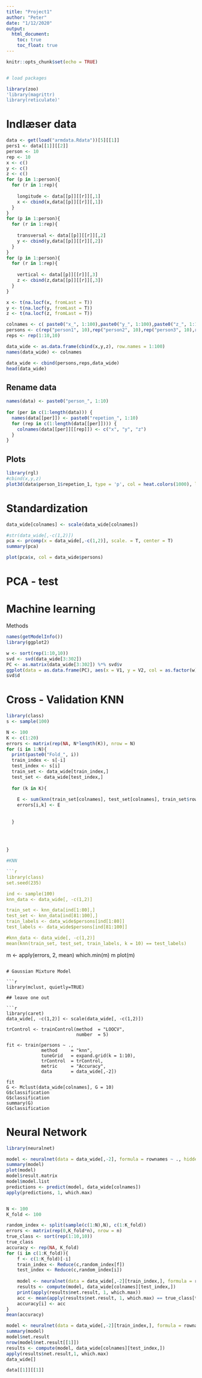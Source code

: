 ```yaml
---
title: "Project1"
author: "Peter"
date: "1/12/2020"
output: 
  html_document:
    toc: true
    toc_float: true
---
```


```r
knitr::opts_chunk$set(echo = TRUE)


# load packages

library(zoo)
'library(magrittr)
library(reticulate)'
```

# Indlæser data
```r
data <- get(load("armdata.Rdata"))[5][[1]]
pers1 <- data[[1]][[2]]
person <- 10
rep <- 10
x <- c()
y <- c()
z <- c()
for (p in 1:person){
  for (r in 1:rep){
    
    longitude <- data[[p]][[r]][,1]
    x <- cbind(x,data[[p]][[r]][,1])
  }
}
for (p in 1:person){
  for (r in 1:rep){
    
    transversal <- data[[p]][[r]][,2]
    y <- cbind(y,data[[p]][[r]][,2])
  }
}
for (p in 1:person){
  for (r in 1:rep){
    
    vertical <- data[[p]][[r]][,3]
    z <- cbind(z,data[[p]][[r]][,3])
  }
}

x <- t(na.locf(x, fromLast = T))
y <- t(na.locf(y, fromLast = T))
z <- t(na.locf(z, fromLast = T))

colnames <- c( paste0("x_", 1:100),paste0("y_", 1:100),paste0("z_", 1:100))
persons <- c(rep("person1", 10),rep("person2", 10),rep("person3", 10),rep("person4", 10),rep("person5", 10),rep("person6", 10),rep("person7", 10),rep("person8", 10),rep("person9", 10),rep("person10", 10))
reps <- rep(1:10,10)

data_wide <- as.data.frame(cbind(x,y,z), row.names = 1:100)
names(data_wide) <- colnames

data_wide <- cbind(persons,reps,data_wide)
head(data_wide)
```

## Rename data

```r
names(data) <- paste0("person_", 1:10)
 
for (per in c(1:length(data))) {
  names(data[[per]]) <- paste0("repetion_", 1:10)
  for (rep in c(1:length(data[[per]]))) {
    colnames(data[[per]][[rep]]) <- c("x", "y", "z")
  }
}
```

## Plots

```r
library(rgl)
#cbind(x,y,z)
plot3d(data$person_1$repetion_1, type = 'p', col = heat.colors(1000), lwd = 2, xlab = 'x', ylab = 'y', zlab = 'z')

```


# Standardization

```r
data_wide[colnames] <- scale(data_wide[colnames])

#str(data_wide[,-c(1,2)])
pca <- prcomp(x = data_wide[,-c(1,2)], scale. = T, center = T)
summary(pca)

plot(pca$x, col = data_wide$persons)
```
# PCA - test

# Machine learning

Methods

```r
names(getModelInfo())
library(ggplot2)

w <- sort(rep(1:10,10))
svd <- svd(data_wide[3:302])
PC <- as.matrix(data_wide[3:302]) %*% svd$v
ggplot(data = as.data.frame(PC), aes(x = V1, y = V2, col = as.factor(w))) + geom_point()
svd$d
```

# Cross - Validation KNN

```r
library(class)
s <- sample(100)

N <- 100
K <- c(1:20)
errors <- matrix(rep(NA, N*length(K)), nrow = N)
for (i in 1:N){
  print(paste0("Fold_", i))
  train_index <- s[-i]
  test_index <- s[i]
  train_set <- data_wide[train_index,]
  test_set <- data_wide[test_index,]
  
  for (k in K){
    
    E <- sum(knn(train_set[colnames], test_set[colnames], train_set$rownames, k = k) != test_set$rownames)
    errors[i,k] <- E
    
    
  }
  
  
  
  
}

#KNN

```r
library(class)
set.seed(235)

ind <- sample(100)
knn_data <- data_wide[, -c(1,2)]

train_set <- knn_data[ind[1:80],]
test_set <- knn_data[ind[81:100],]
train_labels <- data_wide$persons[ind[1:80]]
test_labels <- data_wide$persons[ind[81:100]]

#knn_data <- data_wide[, -c(1,2)]
mean(knn(train_set, test_set, train_labels, k = 10) == test_labels)

```
m <- apply(errors, 2, mean)
which.min(m)
m
plot(m)

```

# Gaussian Mixture Model

```r
library(mclust, quietly=TRUE)

## leave one out

```r
library(caret)
data_wide[, -c(1,2)] <- scale(data_wide[, -c(1,2)])

trControl <- trainControl(method  = "LOOCV",
                          number  = 5)

fit <- train(persons ~ .,
             method     = "knn",
             tuneGrid   = expand.grid(k = 1:10),
             trControl  = trControl,
             metric     = "Accuracy",
             data       = data_wide[,-2])

fit
G <- Mclust(data_wide[colnames], G = 10)
G$classification
G$classification
summary(G)
G$classification
```

# Neural Network
```r
library(neuralnet)

model <- neuralnet(data = data_wide[,-2], formula = rownames ~ ., hidden = 5)
summary(model)
plot(model)
model$result.matrix
model$model.list
predictions <- predict(model, data_wide[colnames])
apply(predictions, 1, which.max)


N <- 100
K_fold <- 100

random_index <- split(sample(c(1:N),N), c(1:K_fold))
errors <- matrix(rep(0,K_fold*n), nrow = n)
true_class <- sort(rep(1:10,10))
true_class
accuracy <- rep(NA, K_fold)
for (i in c(1:K_fold)){
    f <- c(1:K_fold)[-i]
    train_index <- Reduce(c,random_index[f])
    test_index <- Reduce(c,random_index[i])
    
    model <- neuralnet(data = data_wide[,-2][train_index,], formula = rownames ~ ., hidden = 20, linear.output = F, act.fct = "logistic")
    results <- compute(model, data_wide[colnames][test_index,])
    print(apply(results$net.result, 1, which.max))
    acc <- mean(apply(results$net.result, 1, which.max) == true_class[test_index])
    accuracy[i] <- acc
}
mean(accuracy)

model <- neuralnet(data = data_wide[,-2][train_index,], formula = rownames ~ ., hidden = 10, linear.output = F, act.fct = "logistic")
summary(model)
model$net.result
nrow(model$net.result[[1]])
results <- compute(model, data_wide[colnames][test_index,])
apply(results$net.result,1, which.max)
data_wide[]
```

```r
data[[1]][[1]]
```




